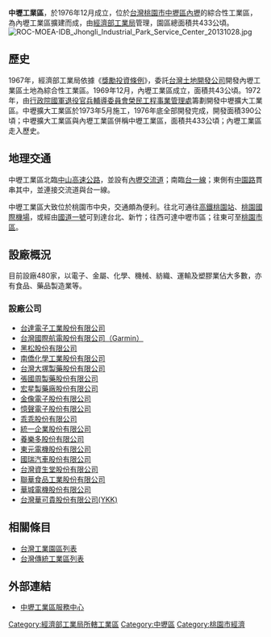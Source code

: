 {{coord|24|58|44.38|N|121|14|22.29|E|region:ID_type:landmark|display=title}}
'''中壢工業區'''，於1976年12月成立，位於[[台灣|台灣]][[桃園市|桃園市]][[中壢區|中壢區]][[內壢|內壢]]的綜合性工業區，為內壢工業區擴建而成，由[[經濟部工業局|經濟部工業局]]管理，園區總面積共433公頃。
[[File:ROC-MOEA-IDB_Jhongli_Industrial_Park_Service_Center_20131028.jpg|thumb]]
==歷史==
1967年，經濟部工業局依據《[[獎勵投資條例|獎勵投資條例]]》，委託[[台灣土地開發公司|台灣土地開發公司]]開發內壢工業區土地為綜合性工業區。1969年12月，內壢工業區成立，面積共43公頃。1972年，由[[行政院國軍退役官兵輔導委員會榮民工程事業管理處|行政院國軍退役官兵輔導委員會榮民工程事業管理處]]籌劃開發中壢擴大工業區。中壢擴大工業區於1973年5月施工，1976年底全部開發完成，開發面積390公頃；中壢擴大工業區與內壢工業區併稱中壢工業區，面積共433公頃；內壢工業區走入歷史。 

==地理交通==
中壢工業區北臨[[中山高速公路|中山高速公路]]，並設有[[內壢交流道|內壢交流道]]；南臨[[台1線|台一線]]；東側有[[中園路|中園路]]貫串其中，並連接交流道與台一線。

中壢工業區大致位於桃園市中央，交通頗為便利。往北可通往[[高鐵桃園站|高鐵桃園站]]、[[臺灣桃園國際機場|桃園國際機場]]，或經由[[中山高速公路|國道一號]]可到達台北、新竹；往西可達中壢市區；往東可至[[桃園區|桃園市區]]。

==設廠概況==
目前設廠480家，以電子、金屬、化學、機械、紡織、運輸及塑膠業佔大多數，亦有食品、藥品製造業等。
===設廠公司===
*[[台達電子|台達電子工業股份有限公司]]
*[[Garmin|台灣國際航電股份有限公司（Garmin）]]
*[[黑松股份有限公司|黑松股份有限公司]]
*[[南僑化工|南僑化學工業股份有限公司]]
*[[大塚製藥|台灣大塚製藥股份有限公司]]
*[[張國周製藥|張國周製藥股份有限公司]]
*[[宏星製藥|宏星製藥廠股份有限公司]]
*[[金像電子|金像電子股份有限公司]]
*[[憶聲電子|憶聲電子股份有限公司]]
*[[乖乖股份有限公司|乖乖股份有限公司]]
*[[統一企業|統一企業股份有限公司]]
*[[養樂多|養樂多股份有限公司]]
*[[東元電機|東元電機股份有限公司]]
*[[國瑞汽車|國瑞汽車股份有限公司]]
*[[資生堂|台灣資生堂股份有限公司]]
*[[聯華食品|聯華食品工業股份有限公司]]
*[[華城電機|華城電機股份有限公司]]
*[[YKK|台灣華可貴股份有限公司(YKK)]]

==相關條目==
*[[台灣工業園區列表|台灣工業園區列表]]
*[[台灣傳統工業區列表|台灣傳統工業區列表]]

==外部連結==
*[https://web.archive.org/web/20100312101016/http://www.moeaidb.gov.tw/iphw/jhongli/ 中壢工業區服務中心]

{{桃園市工業}}

[[Category:經濟部工業局所轄工業區|Category:經濟部工業局所轄工業區]]
[[Category:中壢區|Category:中壢區]]
[[Category:桃園市經濟|Category:桃園市經濟]]